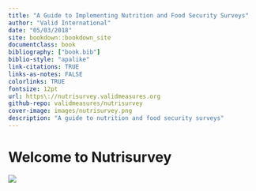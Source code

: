 ```yaml
--- 
title: "A Guide to Implementing Nutrition and Food Security Surveys"
author: "Valid International"
date: "05/03/2018"
site: bookdown::bookdown_site
documentclass: book
bibliography: ["book.bib"]
biblio-style: "apalike"
link-citations: TRUE
links-as-notes: FALSE
colorlinks: TRUE
fontsize: 12pt
url: https\://nutrisurvey.validmeasures.org
github-repo: validmeasures/nutrisurvey
cover-image: images/nutrisurvey.png
description: "A guide to nutrition and food security surveys"
---
```


# Welcome to Nutrisurvey {-}

![](images/nutrisurvey.png)

